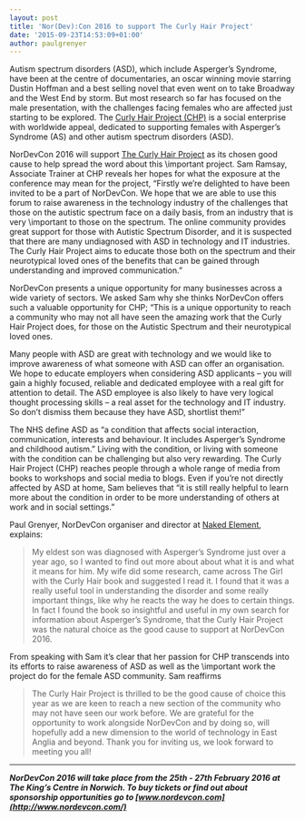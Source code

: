 ```yaml
---
layout: post
title: 'Nor(Dev):Con 2016 to support The Curly Hair Project'
date: '2015-09-23T14:53:09+01:00'
author: paulgrenyer
---
```


Autism spectrum disorders (ASD), which include Asperger’s Syndrome, have been at the centre of documentaries, an oscar winning movie starring Dustin Hoffman and a best selling novel that even went on to take Broadway and the West End by storm. But most research so far has focused on the male presentation, with the challenges facing females who are affected just starting to be explored. The [Curly Hair Project (CHP)](http://thegirlwiththecurlyhair.co.uk/) is a social enterprise with worldwide appeal, dedicated to supporting females with Asperger’s Syndrome (AS) and other autism spectrum disorders (ASD).

NorDevCon 2016 will support [The Curly Hair Project](https://www.facebook.com/TheGirlWithTheCurlyHair) as its chosen good cause to help spread the word about this \\important project. Sam Ramsay, Associate Trainer at CHP reveals her hopes for what the exposure at the conference may mean for the project, “Firstly we’re delighted to have been invited to be a part of NorDevCon. We hope that we are able to use this forum to raise awareness in the technology industry of the challenges that those on the autistic spectrum face on a daily basis, from an industry that is very \\important to those on the spectrum. The online community provides great support for those with Autistic Spectrum Disorder, and it is suspected that there are many undiagnosed with ASD in technology and IT industries. The Curly Hair Project aims to educate those both on the spectrum and their neurotypical loved ones of the benefits that can be gained through understanding and improved communication.”

NorDevCon presents a unique opportunity for many businesses across a wide variety of sectors. We asked Sam why she thinks NorDevCon offers such a valuable opportunity for CHP; “This is a unique opportunity to reach a community who may not all have seen the amazing work that the Curly Hair Project does, for those on the Autistic Spectrum and their neurotypical loved ones.

Many people with ASD are great with technology and we would like to improve awareness of what someone with ASD can offer an organisation. We hope to educate employers when considering ASD applicants – you will gain a highly focused, reliable and dedicated employee with a real gift for attention to detail. The ASD employee is also likely to have very logical thought processing skills – a real asset for the technology and IT industry. So don’t dismiss them because they have ASD, shortlist them!”

The NHS define ASD as “a condition that affects social interaction, communication, interests and behaviour. It includes Asperger’s Syndrome and childhood autism.” Living with the condition, or living with someone with the condition can be challenging but also very rewarding. The Curly Hair Project (CHP) reaches people through a whole range of media from books to workshops and social media to blogs. Even if you’re not directly affected by ASD at home, Sam believes that “it is still really helpful to learn more about the condition in order to be more understanding of others at work and in social settings.”

Paul Grenyer, NorDevCon organiser and director at [Naked Element](http://nordevcon.com), explains:

> My eldest son was diagnosed with Asperger’s Syndrome just over a year ago, so I wanted to find out more about about what it is and what it means for him. My wife did some research, came across The Girl with the Curly Hair book and suggested I read it. I found that it was a really useful tool in understanding the disorder and some really important things, like why he reacts the way he does to certain things. In fact I found the book so insightful and useful in my own search for information about Asperger’s Syndrome, that the Curly Hair Project was the natural choice as the good cause to support at NorDevCon 2016.

From speaking with Sam it’s clear that her passion for CHP transcends into its efforts to raise awareness of ASD as well as the \\important work the project do for the female ASD community. Sam reaffirms

> The Curly Hair Project is thrilled to be the good cause of choice this year as we are keen to reach a new section of the community who may not have seen our work before. We are grateful for the opportunity to work alongside NorDevCon and by doing so, will hopefully add a new dimension to the world of technology in East Anglia and beyond. Thank you for inviting us, we look forward to meeting you all!

---

_**NorDevCon 2016 will take place from the 25th - 27th February 2016 at The King’s Centre in Norwich. To buy tickets or find out about sponsorship opportunities go to [www.nordevcon.com](http://www.nordevcon.com/)**_